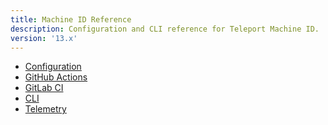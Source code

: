 ```yaml
---
title: Machine ID Reference
description: Configuration and CLI reference for Teleport Machine ID.
version: '13.x'
---
```


- [Configuration](/ver/13.x/machine-id/reference/configuration)
- [GitHub Actions](/ver/13.x/machine-id/reference/github-actions)
- [GitLab CI](/ver/13.x/machine-id/reference/gitlab)
- [CLI](/ver/13.x/reference/cli#tbot)
- [Telemetry](/ver/13.x/machine-id/reference/telemetry)

